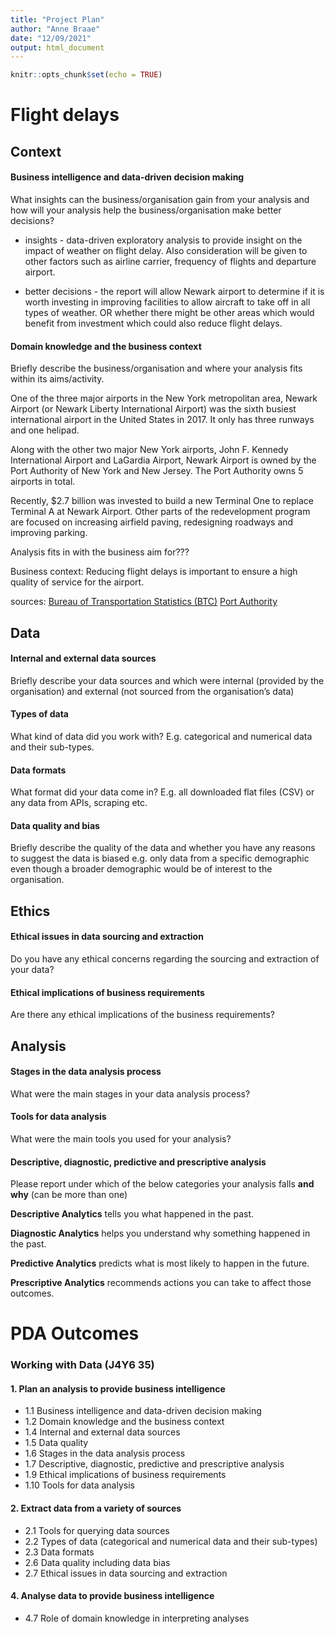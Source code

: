 ```yaml
---
title: "Project Plan"
author: "Anne Braae"
date: "12/09/2021"
output: html_document
---
```


```r
knitr::opts_chunk$set(echo = TRUE)
```

# Flight delays

## Context

#### Business intelligence and data-driven decision making

What insights can the business/organisation gain from your analysis and how will your analysis help the business/organisation make better decisions? 

* insights - data-driven exploratory analysis to provide insight on the impact of weather on flight delay.
Also consideration will be given to other factors such as airline carrier, frequency of flights and departure airport.

* better decisions - the report will allow Newark airport to determine if it is worth investing in improving facilities to allow aircraft to take off in all types of weather. OR whether there might be other areas which would benefit from investment which could also reduce flight delays.

#### Domain knowledge and the business context

Briefly describe the business/organisation and where your analysis fits within its aims/activity.

One of the three major airports in the New York metropolitan area, Newark Airport (or Newark Liberty International Airport) was the sixth busiest international airport in the United States in 2017. It only has three runways and one helipad.

Along with the other two major New York airports, John F. Kennedy International Airport and LaGardia Airport, Newark Airport is owned by the Port Authority of New York and New Jersey. The Port Authority owns 5 airports in total.

Recently, $2.7 billion was invested to build a new Terminal One to replace Terminal A at Newark Airport. Other parts of the redevelopment program are focused on increasing airfield paving, redesigning roadways and improving parking.

Analysis fits in with the business aim for???

Business context:
Reducing flight delays is important to ensure a high quality of service for the airport.


sources: 
[Bureau of Transportation Statistics (BTC)](https://www.bts.gov/topics/airlines-and-airports/understanding-reporting-causes-flight-delays-and-cancellations)
[Port Authority](https://www.panynj.gov/airports/en/index.html)

## Data

#### Internal and external data sources

Briefly describe your data sources and which were internal (provided by the organisation) and external (not sourced from the organisation's data)

#### Types of data

What kind of data did you work with? E.g. categorical and numerical data and their sub-types.

#### Data formats

What format did your data come in? E.g. all downloaded flat files (CSV) or any data from APIs, scraping etc.

#### Data quality and bias

Briefly describe the quality of the data and whether you have any reasons to suggest the data is biased e.g. only data from a specific demographic even though a broader demographic would be of interest to the organisation.

## Ethics

#### Ethical issues in data sourcing and extraction

Do you have any ethical concerns regarding the sourcing and extraction of your data? 

#### Ethical implications of business requirements

Are there any ethical implications of the business requirements?

## Analysis

#### Stages in the data analysis process

What were the main stages in your data analysis process?

#### Tools for data analysis

What were the main tools you used for your analysis?

#### Descriptive, diagnostic, predictive and prescriptive analysis

Please report under which of the below categories your analysis falls **and why** (can be more than one) 

::: {.emphasis}
**Descriptive Analytics** tells you what happened in the past.

**Diagnostic Analytics** helps you understand why something happened in the past.

**Predictive Analytics** predicts what is most likely to happen in the future.

**Prescriptive Analytics** recommends actions you can take to affect those outcomes.
:::


# PDA Outcomes

### Working with Data (J4Y6 35)

#### 1. Plan an analysis to provide business intelligence

-   1.1 Business intelligence and data-driven decision making
-   1.2 Domain knowledge and the business context
-   1.4 Internal and external data sources
-   1.5 Data quality
-   1.6 Stages in the data analysis process
-   1.7 Descriptive, diagnostic, predictive and prescriptive analysis
-   1.9 Ethical implications of business requirements
-   1.10 Tools for data analysis

#### 2. Extract data from a variety of sources

-   2.1 Tools for querying data sources
-   2.2 Types of data (categorical and numerical data and their sub-types)
-   2.3 Data formats
-   2.6 Data quality including data bias
-   2.7 Ethical issues in data sourcing and extraction

#### 4. Analyse data to provide business intelligence

-   4.7 Role of domain knowledge in interpreting analyses
